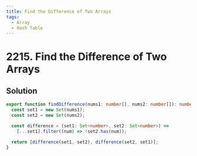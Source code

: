 ```yaml
---
title: Find the Difference of Two Arrays
tags:
  - Array
  - Hash Table
---
```


# 2215. Find the Difference of Two Arrays

<Badges>
  <LevelBadge level="easy" />
  <TopicBadge name="Array" slug="array" />
  <TopicBadge name="Hash Table" slug="hash-table" />
</Badges>

## Solution

```typescript filename="solution.ts" copy
export function findDifference(nums1: number[], nums2: number[]): number[][] {
  const set1 = new Set(nums1);
  const set2 = new Set(nums2);

  const difference = (set1: Set<number>, set2: Set<number>) =>
    [...set1].filter((num) => !set2.has(num));

  return [difference(set1, set2), difference(set2, set1)];
}
```

<ProblemLink
  codingSite="leetcode"
  href="https://leetcode.com/problems/find-the-difference-of-two-arrays"
  title="Find the Difference of Two Arrays"
/>
